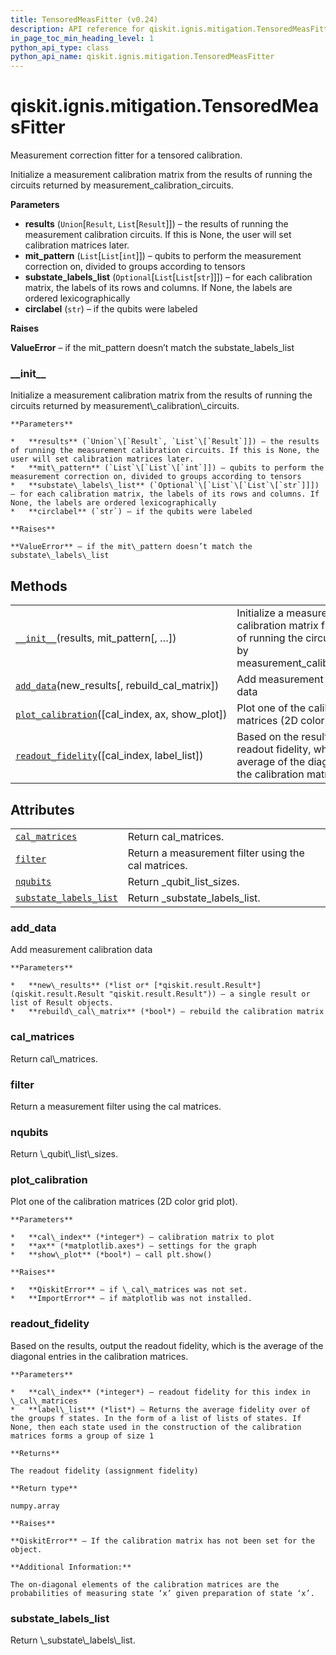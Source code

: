```yaml
---
title: TensoredMeasFitter (v0.24)
description: API reference for qiskit.ignis.mitigation.TensoredMeasFitter in qiskit v0.24
in_page_toc_min_heading_level: 1
python_api_type: class
python_api_name: qiskit.ignis.mitigation.TensoredMeasFitter
---
```


<span id="qiskit-ignis-mitigation-tensoredmeasfitter" />

# qiskit.ignis.mitigation.TensoredMeasFitter

<Class id="qiskit.ignis.mitigation.TensoredMeasFitter" isDedicatedPage={true} github="https://github.com/qiskit-community/qiskit-ignis/tree/stable/0.5/qiskit/ignis/mitigation/measurement/fitters.py" signature="TensoredMeasFitter(results, mit_pattern, substate_labels_list=None, circlabel='')" modifiers="class">
  Measurement correction fitter for a tensored calibration.

  Initialize a measurement calibration matrix from the results of running the circuits returned by measurement\_calibration\_circuits.

  **Parameters**

  *   **results** (`Union`\[`Result`, `List`\[`Result`]]) – the results of running the measurement calibration circuits. If this is None, the user will set calibration matrices later.
  *   **mit\_pattern** (`List`\[`List`\[`int`]]) – qubits to perform the measurement correction on, divided to groups according to tensors
  *   **substate\_labels\_list** (`Optional`\[`List`\[`List`\[`str`]]]) – for each calibration matrix, the labels of its rows and columns. If None, the labels are ordered lexicographically
  *   **circlabel** (`str`) – if the qubits were labeled

  **Raises**

  **ValueError** – if the mit\_pattern doesn’t match the substate\_labels\_list

  ### \_\_init\_\_

  <Function id="qiskit.ignis.mitigation.TensoredMeasFitter.__init__" signature="__init__(results, mit_pattern, substate_labels_list=None, circlabel='')">
    Initialize a measurement calibration matrix from the results of running the circuits returned by measurement\_calibration\_circuits.

    **Parameters**

    *   **results** (`Union`\[`Result`, `List`\[`Result`]]) – the results of running the measurement calibration circuits. If this is None, the user will set calibration matrices later.
    *   **mit\_pattern** (`List`\[`List`\[`int`]]) – qubits to perform the measurement correction on, divided to groups according to tensors
    *   **substate\_labels\_list** (`Optional`\[`List`\[`List`\[`str`]]]) – for each calibration matrix, the labels of its rows and columns. If None, the labels are ordered lexicographically
    *   **circlabel** (`str`) – if the qubits were labeled

    **Raises**

    **ValueError** – if the mit\_pattern doesn’t match the substate\_labels\_list
  </Function>

  ## Methods

  |                                                                                                                                                                                 |                                                                                                                                      |
  | ------------------------------------------------------------------------------------------------------------------------------------------------------------------------------- | ------------------------------------------------------------------------------------------------------------------------------------ |
  | [`__init__`](#qiskit.ignis.mitigation.TensoredMeasFitter.__init__ "qiskit.ignis.mitigation.TensoredMeasFitter.__init__")(results, mit\_pattern\[, …])                           | Initialize a measurement calibration matrix from the results of running the circuits returned by measurement\_calibration\_circuits. |
  | [`add_data`](#qiskit.ignis.mitigation.TensoredMeasFitter.add_data "qiskit.ignis.mitigation.TensoredMeasFitter.add_data")(new\_results\[, rebuild\_cal\_matrix])                 | Add measurement calibration data                                                                                                     |
  | [`plot_calibration`](#qiskit.ignis.mitigation.TensoredMeasFitter.plot_calibration "qiskit.ignis.mitigation.TensoredMeasFitter.plot_calibration")(\[cal\_index, ax, show\_plot]) | Plot one of the calibration matrices (2D color grid plot).                                                                           |
  | [`readout_fidelity`](#qiskit.ignis.mitigation.TensoredMeasFitter.readout_fidelity "qiskit.ignis.mitigation.TensoredMeasFitter.readout_fidelity")(\[cal\_index, label\_list])    | Based on the results, output the readout fidelity, which is the average of the diagonal entries in the calibration matrices.         |

  ## Attributes

  |                                                                                                                                                              |                                                     |
  | ------------------------------------------------------------------------------------------------------------------------------------------------------------ | --------------------------------------------------- |
  | [`cal_matrices`](#qiskit.ignis.mitigation.TensoredMeasFitter.cal_matrices "qiskit.ignis.mitigation.TensoredMeasFitter.cal_matrices")                         | Return cal\_matrices.                               |
  | [`filter`](#qiskit.ignis.mitigation.TensoredMeasFitter.filter "qiskit.ignis.mitigation.TensoredMeasFitter.filter")                                           | Return a measurement filter using the cal matrices. |
  | [`nqubits`](#qiskit.ignis.mitigation.TensoredMeasFitter.nqubits "qiskit.ignis.mitigation.TensoredMeasFitter.nqubits")                                        | Return \_qubit\_list\_sizes.                        |
  | [`substate_labels_list`](#qiskit.ignis.mitigation.TensoredMeasFitter.substate_labels_list "qiskit.ignis.mitigation.TensoredMeasFitter.substate_labels_list") | Return \_substate\_labels\_list.                    |

  ### add\_data

  <Function id="qiskit.ignis.mitigation.TensoredMeasFitter.add_data" signature="add_data(new_results, rebuild_cal_matrix=True)">
    Add measurement calibration data

    **Parameters**

    *   **new\_results** (*list or* [*qiskit.result.Result*](qiskit.result.Result "qiskit.result.Result")) – a single result or list of Result objects.
    *   **rebuild\_cal\_matrix** (*bool*) – rebuild the calibration matrix
  </Function>

  ### cal\_matrices

  <Attribute id="qiskit.ignis.mitigation.TensoredMeasFitter.cal_matrices">
    Return cal\_matrices.
  </Attribute>

  ### filter

  <Attribute id="qiskit.ignis.mitigation.TensoredMeasFitter.filter">
    Return a measurement filter using the cal matrices.
  </Attribute>

  ### nqubits

  <Attribute id="qiskit.ignis.mitigation.TensoredMeasFitter.nqubits">
    Return \_qubit\_list\_sizes.
  </Attribute>

  ### plot\_calibration

  <Function id="qiskit.ignis.mitigation.TensoredMeasFitter.plot_calibration" signature="plot_calibration(cal_index=0, ax=None, show_plot=True)">
    Plot one of the calibration matrices (2D color grid plot).

    **Parameters**

    *   **cal\_index** (*integer*) – calibration matrix to plot
    *   **ax** (*matplotlib.axes*) – settings for the graph
    *   **show\_plot** (*bool*) – call plt.show()

    **Raises**

    *   **QiskitError** – if \_cal\_matrices was not set.
    *   **ImportError** – if matplotlib was not installed.
  </Function>

  ### readout\_fidelity

  <Function id="qiskit.ignis.mitigation.TensoredMeasFitter.readout_fidelity" signature="readout_fidelity(cal_index=0, label_list=None)">
    Based on the results, output the readout fidelity, which is the average of the diagonal entries in the calibration matrices.

    **Parameters**

    *   **cal\_index** (*integer*) – readout fidelity for this index in \_cal\_matrices
    *   **label\_list** (*list*) – Returns the average fidelity over of the groups f states. In the form of a list of lists of states. If None, then each state used in the construction of the calibration matrices forms a group of size 1

    **Returns**

    The readout fidelity (assignment fidelity)

    **Return type**

    numpy.array

    **Raises**

    **QiskitError** – If the calibration matrix has not been set for the object.

    **Additional Information:**

    The on-diagonal elements of the calibration matrices are the probabilities of measuring state ‘x’ given preparation of state ‘x’.
  </Function>

  ### substate\_labels\_list

  <Attribute id="qiskit.ignis.mitigation.TensoredMeasFitter.substate_labels_list">
    Return \_substate\_labels\_list.
  </Attribute>
</Class>

